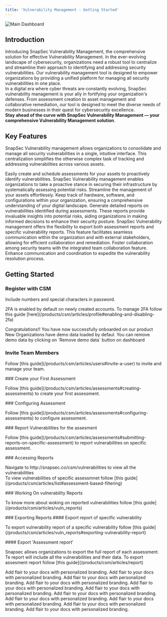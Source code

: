 ```yaml
---
title: 'Vulnerability Management - Getting Started'
---
```


<img
  className="hidden dark:block"
  src="/images/d1.png"
  alt="Main Dashboard"
/>


## Introduction

Introducing SnapSec Vulnerability Management, the comprehensive solution for effective Vulnerability Management. In the ever-evolving landscape of cybersecurity, organizations need a robust tool to centralize and streamline their approach to identifying and addressing security vulnerabilities. Our vulnerability management tool is designed to empower organizations by providing a unified platform for managing all security vulnerabilities in one place. <br/>
In a digital era where cyber threats are constantly evolving, SnapSec vulnerability management is your ally in fortifying your organization's defenses. From assessment creation to asset management and collaborative remediation, our tool is designed to meet the diverse needs of modern businesses in their quest for cybersecurity excellence.<br/>
__Stay ahead of the curve with SnapSec Vulnerability Management — your comprehensive Vulnerability Management solution__.


## Key Features

<AccordionGroup>
  <Accordion icon="centercode" title="Centralized Vulnerability Management">

SnapSec Vulnerability management allows organizations to consolidate and manage all security vulnerabilities in a single, intuitive interface. This centralization simplifies the otherwise complex task of tracking and addressing vulnerabilities across various assets.
</Accordion>

<Accordion icon="calendar-check" title="Asset Assessment and Scheduling">
Easily create and schedule assessments for your assets to proactively identify vulnerabilities. SnapSec Vulnerability management enables organizations to take a proactive stance in securing their infrastructure by systematically assessing potential risks.
</Accordion>

<Accordion icon="sitemap" title="Asset Management">
Streamline the management of your assets effortlessly. Keep track of hardware, software, and configurations within your organization, ensuring a comprehensive understanding of your digital landscape.
</Accordion>

<Accordion icon="file-contract" title="Vulnerability Reporting">
Generate detailed reports on vulnerabilities identified during assessments. These reports provide invaluable insights into potential risks, aiding organizations in making informed decisions to enhance their security posture.
</Accordion>

<Accordion icon="file-export" title="Export Functionality">
SnapSec Vulnerability management offers the flexibility to export both assessment reports and specific vulnerability reports. This feature facilitates seamless communication within the organization and with external stakeholders, allowing for efficient collaboration and remediation.
</Accordion>

<Accordion icon="people-group" title="Team Collaboration">
Foster collaboration among security teams with the integrated team collaboration feature. Enhance communication and coordination to expedite the vulnerability resolution process.
</Accordion>

</AccordionGroup>


## Getting Started
### Register with CSM
<Steps>
  <Step title="Navigate to https://snapsec.co/csm">
  </Step>

  <Step title="Click on `Create Account`">
  </Step>

  <Step title="Enter all the required information">
  <Tip>Include numbers and special characters in password. </Tip>
  </Step>

  <Step title="Click 'Sign-up">
  </Step>

  <Step title="Enter Code recieved in you email inbox">
  </Step>

  <Step title="Click 'Confirm Email' to confirm you account">
  </Step>

  <Step title="Now Login with your credentials">
  <p>
<Warning>
2FA is enabled by default on newly created accounts. To manage 2FA follow this guide [here](/products/csm/articles/profile#enabling-and-disabling-2fa)
</Warning>
  </p>
  </Step>

  <Step title="Select your product and click 'Next'">
  </Step>

  <Step title="Enter company name and website and click 'Next'">
  </Step>

</Steps>
<Note> Congratulations!! You have now successfully onboarded on our product </Note>
<Warning> New Organizations have demo data loaded by defaul. You can remove demo data by clicking on `Remove demo data` button on dashboard</Warning>


### Invite Team Members
<p> Follow [this guide](/products/csm/articles/users#invite-a-user) to invite and manage your team.</p>
### Create your First Assessment
<p> Follow [this guide](/products/csm/articles/assessments#creating-assessments) to create your first assessment.</p>
### Configuring Assessment
<p> Follow [this guide](/products/csm/articles/assessments#configuring-assessments) to configure assessment.</p>
### Report Vulnerabilities for the assesment
<p> Follow [this guide](/products/csm/articles/assessments#submitting-reports-on-specific-assessment) to report vulnerabilities on specific assessment.</p>
### Accessing Reports
<p>
Navigate to http://snapsec.co/csm/vulnerabilities to view all the vulnerabilities<br/>
To view vulnerabilities of specific assessmnet follow [this guide](/products/csm/articles/list#assessment-based-filtering)
</p>
### Working On vulnerability Reports
<p> To know more about woking on reported vulnerabilities follow [this guide](/products/csm/articles/vuln_reports) </p>
### Exporting Reports
#### Export report of specific vulnerability
<p> To export vulnerability report of a specific vulnerability follow [this guide](/products/csm/articles/vuln_reports#exporting-vulnerability-report) </p>
#### Export 'Assessment report'
<p> Snapsec allows organizations to export the full report of each assessment. Te report will include all the vulnerabilities and their data. To export assesment report follow [this guide](/products/csm/articles/report)</p>







<CardGroup>

<Card title="Getting Started" icon="paintbrush" href="/products/csm/articles/getstarted">
  Add flair to your docs with personalized branding.
</Card>

<Card title="Assessment Planning" icon="paintbrush" href="/products/csm/articles/assessments">
  Add flair to your docs with personalized branding.
</Card>



<Card title="Dashboard" icon="paintbrush" href="/products/csm/articles/dashboard">
  Add flair to your docs with personalized branding.
</Card>

<Card title="Vulnerability List" icon="paintbrush" href="/products/csm/articles/list">
  Add flair to your docs with personalized branding.
</Card>

<Card title="Vulnerability Reportsss" icon="paintbrush" href="/products/csm/articles/vuln_reports">
  Add flair to your docs with personalized branding.
</Card>

<Card title="Assets" icon="paintbrush" href="/products/csm/articles/assets">
  Add flair to your docs with personalized branding.
</Card>

<Card title="Assessment Report" icon="paintbrush" href="/products/csm/articles/report">
  Add flair to your docs with personalized branding.
</Card>

<Card title="Blocker" icon="paintbrush" href="/products/csm/articles/blockers">
  Add flair to your docs with personalized branding.
</Card>

<Card title="API Token" icon="paintbrush" href="/products/csm/articles/apikey">
  Add flair to your docs with personalized branding.
</Card>

<Card title="User Management" icon="paintbrush" href="/products/csm/articles/users">
  Add flair to your docs with personalized branding.
</Card>

<Card title="Manage your personal profile" icon="paintbrush" href="/products/csm/articles/profile">
  Add flair to your docs with personalized branding.
</Card>



</CardGroup>
